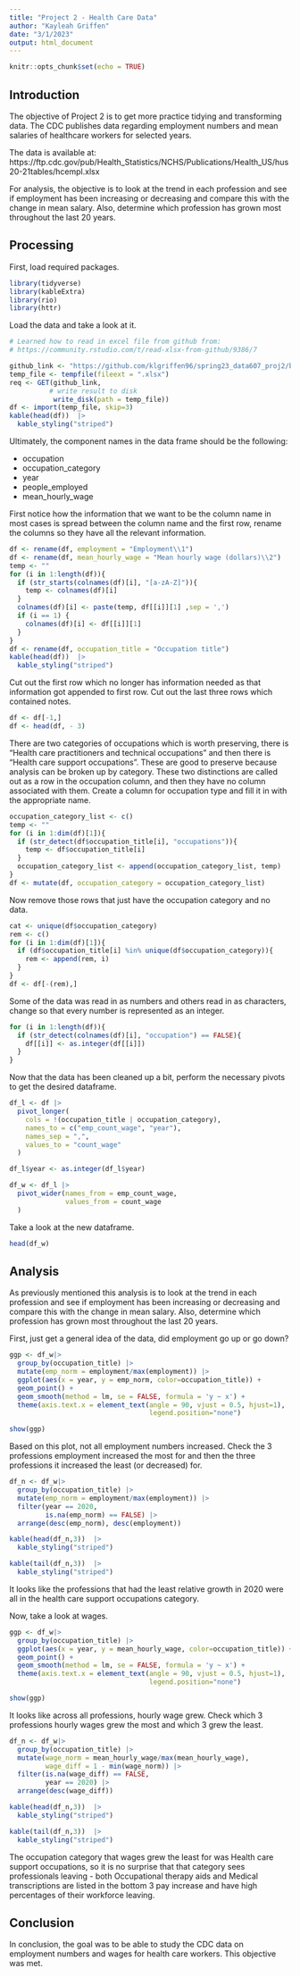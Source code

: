 ---
title: "Project 2 - Health Care Data"
author: "Kayleah Griffen"
date: "3/1/2023"
output: html_document
---

```{r setup, include=FALSE}
knitr::opts_chunk$set(echo = TRUE)
```

## Introduction

The objective of Project 2 is to get more practice tidying and transforming data. The CDC publishes data regarding employment numbers and mean salaries of healthcare workers for selected years. 

The data is available at:
https://ftp.cdc.gov/pub/Health_Statistics/NCHS/Publications/Health_US/hus20-21tables/hcempl.xlsx

For analysis, the objective is to look at the trend in each profession and see if employment has been increasing or decreasing and compare this with the change in mean salary. Also, determine which profession has grown most throughout the last 20 years.

## Processing

First, load required packages.

```{r, warning=FALSE, message=FALSE}
library(tidyverse)
library(kableExtra)
library(rio)
library(httr)
```

Load the data and take a look at it.

```{r, message=FALSE}
# Learned how to read in excel file from github from:
# https://community.rstudio.com/t/read-xlsx-from-github/9386/7

github_link <- "https://github.com/klgriffen96/spring23_data607_proj2/blob/main/hcempl.xlsx?raw=true"
temp_file <- tempfile(fileext = ".xlsx")
req <- GET(github_link, 
          # write result to disk
           write_disk(path = temp_file))
df <- import(temp_file, skip=3)
kable(head(df))  |>
  kable_styling("striped")
```


Ultimately, the component names in the data frame should be the following: 

- occupation
- occupation_category
- year
- people_employed 
- mean_hourly_wage

First notice how the information that we want to be the column name in most cases is spread between the column name and the first row, rename the columns so they have all the relevant information.

```{r}
df <- rename(df, employment = "Employment\\1")
df <- rename(df, mean_hourly_wage = "Mean hourly wage (dollars)\\2")
temp <- ""
for (i in 1:length(df)){
  if (str_starts(colnames(df)[i], "[a-zA-Z]")){
    temp <- colnames(df)[i]
  }
  colnames(df)[i] <- paste(temp, df[[i]][1] ,sep = ',')
  if (i == 1) {
    colnames(df)[i] <- df[[i]][1]
  }
}
df <- rename(df, occupation_title = "Occupation title")
kable(head(df))  |>
  kable_styling("striped")
```

Cut out the first row which no longer has information needed as that information got appended to first row. Cut out the last three rows which contained notes.

```{r}
df <- df[-1,]
df <- head(df, - 3)  
```

There are two categories of occupations which is worth preserving, there is "Health care practitioners and technical occupations" and then there is "Health care support occupations". These are good to preserve because analysis can be broken up by category. These two distinctions are called out as a row in the occupation column, and then they have no column associated with them. Create a column for occupation type and fill it in with the appropriate name.

```{r}
occupation_category_list <- c()
temp <- ""
for (i in 1:dim(df)[1]){
  if (str_detect(df$occupation_title[i], "occupations")){
    temp <- df$occupation_title[i]
  }
  occupation_category_list <- append(occupation_category_list, temp)
}
df <- mutate(df, occupation_category = occupation_category_list)
```

Now remove those rows that just have the occupation category and no data.

```{r}
cat <- unique(df$occupation_category)
rem <- c()
for (i in 1:dim(df)[1]){
  if (df$occupation_title[i] %in% unique(df$occupation_category)){
    rem <- append(rem, i)
  }
}
df <- df[-(rem),]
```

Some of the data was read in as numbers and others read in as characters, change so that every number is represented as an integer.

```{r, warning=FALSE}
for (i in 1:length(df)){
  if (str_detect(colnames(df)[i], "occupation") == FALSE){
    df[[i]] <- as.integer(df[[i]])
  }
}

```

Now that the data has been cleaned up a bit, perform the necessary pivots to get the desired dataframe.

```{r}
df_l <- df |> 
  pivot_longer(
    cols = !(occupation_title | occupation_category),
    names_to = c("emp_count_wage", "year"), 
    names_sep = ",",
    values_to = "count_wage"
  )

df_l$year <- as.integer(df_l$year)

df_w <- df_l |>
  pivot_wider(names_from = emp_count_wage,
              values_from = count_wage
  )
```

Take a look at the new dataframe.

```{r}
head(df_w)
```


## Analysis

As previously mentioned this analysis is to look at the trend in each profession and see if employment has been increasing or decreasing and compare this with the change in mean salary. Also, determine which profession has grown most throughout the last 20 years.

First, just get a general idea of the data, did employment go up or go down?

```{r, warning=FALSE}
ggp <- df_w|>
  group_by(occupation_title) |>
  mutate(emp_norm = employment/max(employment)) |>
  ggplot(aes(x = year, y = emp_norm, color=occupation_title)) +
  geom_point() +
  geom_smooth(method = lm, se = FALSE, formula = 'y ~ x') +
  theme(axis.text.x = element_text(angle = 90, vjust = 0.5, hjust=1), 
                                   legend.position="none")

show(ggp)

```

Based on this plot, not all employment numbers increased. Check the 3 professions employment increased the most for and then the three professions it increased the least (or decreased) for.


```{r, warning=FALSE}
df_n <- df_w|>
  group_by(occupation_title) |>
  mutate(emp_norm = employment/max(employment)) |>
  filter(year == 2020,
         is.na(emp_norm) == FALSE) |>
  arrange(desc(emp_norm), desc(employment))

kable(head(df_n,3))  |>
  kable_styling("striped")

kable(tail(df_n,3))  |>
  kable_styling("striped")
```

It looks like the professions that had the least relative growth in 2020 were all in the health care support occupations category. 

Now, take a look at wages.

```{r, warning=FALSE}
ggp <- df_w|>
  group_by(occupation_title) |>
  ggplot(aes(x = year, y = mean_hourly_wage, color=occupation_title)) +
  geom_point() +
  geom_smooth(method = lm, se = FALSE, formula = 'y ~ x') +
  theme(axis.text.x = element_text(angle = 90, vjust = 0.5, hjust=1), 
                                   legend.position="none")

show(ggp)

```

It looks like across all professions, hourly wage grew. Check which 3 professions hourly wages grew the most and which 3 grew the least.

```{r, warning=FALSE}
df_n <- df_w|>
  group_by(occupation_title) |>
  mutate(wage_norm = mean_hourly_wage/max(mean_hourly_wage),
         wage_diff = 1 - min(wage_norm)) |>
  filter(is.na(wage_diff) == FALSE,
         year == 2020) |>
  arrange(desc(wage_diff))

kable(head(df_n,3))  |>
  kable_styling("striped")

kable(tail(df_n,3))  |>
  kable_styling("striped")

```

The occupation category that wages grew the least for was Health care support occupations, so it is no surprise that that category sees professionals leaving - both Occupational therapy aids and Medical transcriptions are listed in the bottom 3 pay increase and have high percentages of their workforce leaving.

## Conclusion

In conclusion, the goal was to be able to study the CDC data on employment numbers and wages for health care workers. This objective was met. 
